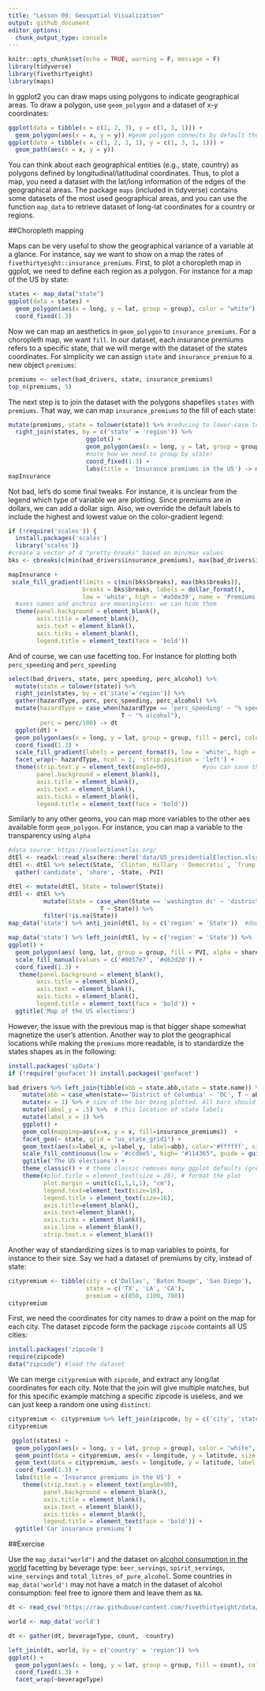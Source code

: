 ```yaml
---
title: "Lesson 09: Geospatial Visualization"
output: github_document
editor_options: 
  chunk_output_type: console
---
```


```r
knitr::opts_chunk$set(echo = TRUE, warning = F, message = F)
library(tidyverse)
library(fivethirtyeight)
library(maps)
```


In ggplot2 you can draw maps using polygons to indicate geographical areas. To draw a polygon, use `geom_polygon` and a dataset of x-y coordinates:

```r
ggplot(data = tibble(x = c(1, 2, 3), y = c(1, 3, 1))) + 
  geom_polygon(aes(x = x, y = y)) #geom polygon connects by default the start and end points
ggplot(data = tibble(x = c(1, 2, 3, 1), y = c(1, 3, 1, 1))) + 
  geom_path(aes(x = x, y = y))
```

You can think about each geographical entities (e.g., state, country) as polygons defined by longitudinal/latitudinal coordinates. Thus, to plot a map, you need a dataset with the lat/long information of the edges of the geographical areas. The package `maps` (included in tidyverse) contains some datasets of the most used geographical areas, and you can use the function `map_data` to retrieve dataset of long-lat coordinates for a country or regions.

##Choropleth mapping

Maps can be very useful to show the geographical variance of a variable at a glance. For instance, say we want to show on a map the rates of `fivethirtyeight::insurance_premiums`. First, to plot a choropleth map in ggplot, we need to define each region as a polygon. For instance for a map of the US by state:

```r
states <- map_data("state")
ggplot(data = states) + 
  geom_polygon(aes(x = long, y = lat, group = group), color = "white") + 
  coord_fixed(1.3)
```

Now we can map an aesthetics in `geom_polygon` to `insurance_premiums`. For a choropleth map, we want `fill`.  In our dataset, each insurance premiums refers to a specific state, that we will merge with the dataset of the states coordinates. For simplicity we can assign `state` and `insurance_premium` to a new object `premiums`:

```r
premiums <- select(bad_drivers, state, insurance_premiums)
top_n(premiums, 5)
```

The next step is to join the dataset with the polygons shapefiles `states` with `premiums`. That way, we can map `insurance_premiums` to the fill of each state:

```r
mutate(premiums, state = tolower(state)) %>% #reducing to lower-case to make sure that stateanames match
  right_join(states, by = c('state' = 'region')) %>% 
                      ggplot() +
                      geom_polygon(aes(x = long, y = lat, group = group, fill = insurance_premiums), color = "white") + 
                      #note how we need to group by state!
                      coord_fixed(1.3) +
                      labs(title = 'Insurance premiums in the US') -> mapInsurance 
mapInsurance 
```

Not bad, let's do some final tweaks. For instance, it is unclear from the legend which type of variable we are plotting. Since premiums are in dollars, we can add a dollar sign. Also, we override the default labels to include the highest and lowest value on the color-gradient legend:

```r
if (!require('scales')) {
  install.packages('scales')
  library('scales')}
#create a vector of 4 "pretty breaks" based on min/max values
bks <- cbreaks(c(min(bad_drivers$insurance_premiums), max(bad_drivers$insurance_premiums)), pretty_breaks(4))
```


```r
mapInsurance +
 scale_fill_gradient(limits = c(min(bks$breaks), max(bks$breaks)), 
                     breaks = bks$breaks, labels = dollar_format(), 
                     low = 'white', high = '#a50e39', name = 'Premiums') +
  #axes names and anchros are meaningless: we can hide them
  theme(panel.background = element_blank(), 
        axis.title = element_blank(), 
        axis.text = element_blank(), 
        axis.ticks = element_blank(),
        legend.title = element_text(face = 'bold'))
```


And of course, we can use facetting too. For instance for plotting both `perc_speeding` and `perc_speeding`

```r
select(bad_drivers, state, perc_speeding, perc_alcohol) %>% 
  mutate(state = tolower(state)) %>% 
  right_join(states, by = c('state'='region')) %>% 
  gather(hazardType, perc, perc_speeding, perc_alcohol) %>% 
  mutate(hazardType = case_when(hazardType == 'perc_speeding' ~ "% speeding",
                                T ~ "% alcohol"),
         perc = perc/100) -> dt 
  ggplot(dt) +
  geom_polygon(aes(x = long, y = lat, group = group, fill = perc), color = "white") +
  coord_fixed(1.3) +
  scale_fill_gradient(labels = percent_format(), low = 'white', high = '#a50e39', name = 'Percent') +
  facet_wrap(~ hazardType, ncol = 1,  strip.position = 'left') +
  theme(strip.text.y = element_text(angle=90),         #you can save theme to an object to create a "style"
        panel.background = element_blank(), 
        axis.title = element_blank(), 
        axis.text = element_blank(), 
        axis.ticks = element_blank(),
        legend.title = element_text(face = 'bold'))
```

Similarly to any other geoms, you can map more variables to the other aes available form `geom_polygon`. For instance, you can map a variable to the transparency using `alpha`

```r
#data source: https://uselectionatlas.org/
dtEl <- readxl::read_xlsx(here::here('data/US_presidentialElection.xlsx'), sheet = 2, skip=1) %>% slice(-1)
dtEl <- dtEl %>% select(State, `Clinton, Hillary - Democratic`, `Trump, Donald - Republican`, PVI) %>% 
  gather('candidate', 'share', -State, -PVI)

dtEl <- mutate(dtEl, State = tolower(State))
dtEl <- dtEl %>% 
          mutate(State = case_when(State == 'washington dc' ~ 'district of columbia',
                          T ~ State)) %>% 
          filter(!is.na(State))
map_data('state') %>% anti_join(dtEl, by = c('region' = 'State'))  #double check whether any states has missing value in dtEl

map_data('state') %>% left_join(dtEl, by = c('region' = 'State')) %>% 
ggplot() +
  geom_polygon(aes( long, lat, group = group, fill = PVI, alpha = share)) +
  scale_fill_manual(values = c('#0057e7', '#d62d20')) +
  coord_fixed(1.3) +
   theme(panel.background = element_blank(), 
        axis.title = element_blank(), 
        axis.text = element_blank(), 
        axis.ticks = element_blank(),
        legend.title = element_text(face = 'bold')) +
  ggtitle('Map of the US elections')

```


However, the issue with the previous map is that bigger shape somewhat magnetize the user's attention. Another way to plot the geographical locations while making the `premiums` more readable, is to standardize the states shapes as in the following:


```r
install.packages('spData')
if (!require('geofacet')) install.packages('geofacet')

bad_drivers %>% left_join(tibble(abb = state.abb,state = state.name)) %>% 
    mutate(abb = case_when(state=='District of Columbia' ~ 'DC', T ~ abb)) %>% 
    mutate(x = 1) %>% # size of the bar being plotted. All bars should be same size to make perfect squares
    mutate(label_y = .5) %>%  # this location of state labels
    mutate(label_x = 1) %>% 
    ggplot() +
    geom_col(mapping=aes(x=x, y = x, fill=insurance_premiums))  +
    facet_geo(~ state, grid = "us_state_grid1") +
    geom_text(aes(x=label_x, y=label_y, label=abb), color='#ffffff', size=8) +
    scale_fill_continuous(low = '#ccdbe5', high= "#114365", guide = guide_colorbar(title = 'Premiums'), labels=dollar_format()) + 
    ggtitle('The US elections') +
    theme_classic() + # theme classic removes many ggplot defaults (grey background, etc)
    theme(#plot.title = element_text(size = 28), # format the plot
          plot.margin = unit(c(1,1,1,1), "cm"),
          legend.text=element_text(size=16),
          legend.title = element_text(size=16),
          axis.title=element_blank(),
          axis.text=element_blank(),
          axis.ticks = element_blank(),
          axis.line = element_blank(),
          strip.text.x = element_blank())
```


Another way of standardizing sizes is to map variables to points, for instance to their size. Say we had a dataset of premiums by city, instead of state:

```r
citypremium <- tibble(city = c('Dallas', 'Baton Rouge', 'San Diego'),
                      state = c('TX', 'LA', 'CA'),
                      premium = c(850, 1100, 780))
citypremium
```


First, we need the coordinates for city names to draw a point on the map for each city. The dataset zipcode form the package `zipcode` containts all US cities:

```r
install.packages('zipcode')
require(zipcode)
data("zipcode") #load the dataset
```

We can merge `citypremium` with `zipcode`, and extract any long/lat coordinates for each city. Note that the join will give multiple matches, but for this specific example matching a specific zipcode is useless, and we can just keep a random one using `distinct`:

```r
citypremium <- citypremium %>% left_join(zipcode, by = c('city', 'state')) %>% distinct(city, .keep_all = T) 
citypremium
```



```r
 ggplot(states) +
  geom_polygon(aes(x = long, y = lat, group = group), color = "white", alpha = .2) + 
  geom_point(data = citypremium, aes(x = longitude, y = latitude, size = premium), color = 'orange', alpha = .8) +
  geom_text(data = citypremium, aes(x = longitude, y = latitude, label = scales::dollar(premium)), color = 'darkblue', show.legend = F) +
  coord_fixed(1.3) +
  labs(title = 'Insurance premiums in the US')  +
    theme(strip.text.y = element_text(angle=90),        
          panel.background = element_blank(), 
          axis.title = element_blank(), 
          axis.text = element_blank(), 
          axis.ticks = element_blank(),
          legend.title = element_text(face = 'bold')) +
  ggtitle('Car insurance premiums')
```



##Exercise

Use the `map_data("world")` and the dataset on [alcohol consumption in the world](https://github.com/fivethirtyeight/data/blob/master/alcohol-consumption) facetting by beverage type: `beer_servings`, `spirit_servings`, `wine_servings` and `total_litres_of_pure_alcohol`. Some countries in `map_data('world')` may not have a match in the dataset of alcohol consumption: feel free to ignore them and leave them as `NA`.

```r
dt <- read_csv('https://raw.githubusercontent.com/fivethirtyeight/data/master/alcohol-consumption/drinks.csv')

world <- map_data('world')

dt <- gather(dt, beverageType, count, -country)

left_join(dt, world, by = c('country' = 'region')) %>%
ggplot() +
  geom_polygon(aes(x = long, y = lat, group = group, fill = count), color = 'white') +
  coord_fixed(1.3) +
  facet_wrap(~beverageType)
```



